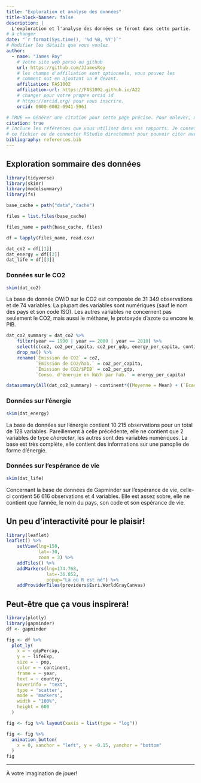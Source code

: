 ```yaml
---
title: "Exploration et analyse des données"
title-block-banner: false
description: | 
  L'exploration et l'analyse des données se feront dans cette partie.
# à changer
date: "`r format(Sys.time(), '%d %B, %Y')`"
# Modifier les détails que vous voulez
author:
  - name: "James Roy"
    # Votre site web perso ou github
    url: https://github.com/JJamesRoy
    # les champs d'affiliation sont optionnels, vous pouvez les
    # comment out en ajoutant un # devant.
    affiliation: FAS1002
    affiliation-url: https://FAS1002.github.io/A22
    # changer pour votre propre orcid id
    # https://orcid.org/ pour vous inscrire.
    orcid: 0000-0002-0941-5961

# TRUE == Générer une citation pour cette page précise. Pour enlever, mettre false.
citation: true
# Inclure les références que vous utilisez dans vos rapports. Je conseille Zotero pour construire
# ce fichier ou de connecter RStudio directement pour pouvoir citer avec @nom-de-reference.
bibliography: references.bib
---
```


## Exploration sommaire des données

```r
library(tidyverse)
library(skimr)
library(modelsummary)
library(fs)
```

```r
base_cache = path("data","cache")

files = list.files(base_cache)

files_name = path(base_cache, files)

df = lapply(files_name, read.csv)

dat_co2 = df[[1]]
dat_energy = df[[2]]
dat_life = df[[3]]
```

### Données sur le CO2

```r
skim(dat_co2)
```

La base de donnée OWiD sur le CO2 est composée de 31 349 observations et de 74 variables. La plupart des variables sont numériques (sauf le nom des pays et son code ISO). Les autres variables ne concernent pas seulement le CO2, mais aussi le méthane, le protoxyde d'azote ou encore le PIB.

```r
dat_co2_summary = dat_co2 %>% 
    filter(year == 1990 | year == 2000 | year == 2010) %>% 
    select(c(co2, co2_per_capita, co2_per_gdp, energy_per_capita, continent)) %>%
    drop_na() %>% 
    rename(`Émission de CO2` = co2,
           `Émission de CO2/hab.` = co2_per_capita,
           `Émission de CO2/$PIB` = co2_per_gdp,
           `Conso. d'énergie en kW/h par hab.` = energy_per_capita)

datasummary(All(dat_co2_summary) ~ continent*((Moyenne = Mean) + (`Écart-type` = SD) + Min + Max + (Histogramme = Histogram)), data = dat_co2_summary)
```

### Données sur l'énergie

```r
skim(dat_energy)
```

La base de données sur l'énergie contient 10 215 observations pour un total de 128 variables. Pareillement à celle précédente, elle ne contient que 2 variables de type *character*, les autres sont des variables numériques. La base est très complète, elle contient des informations sur une panoplie de forme d'énergie.

### Données sur l'espérance de vie

```r
skim(dat_life)
```

Concernant la base de données de Gapminder sur l'espérance de vie, celle-ci contient 56 616 observations et 4 variables. Elle est assez sobre, elle ne contient que l'année, le nom du pays, son code et son espérance de vie.

## Un peu d'interactivité pour le plaisir!

```r
library(leaflet)
leaflet() %>%
    setView(lng=150,
            lat=-30,
            zoom = 3) %>%
    addTiles() %>%
    addMarkers(lng=174.768,
               lat=-36.852,
               popup="Là où R est né") %>%
    addProviderTiles(providers$Esri.WorldGrayCanvas)
```

## Peut-être que ça vous inspirera!

```r
library(plotly)
library(gapminder)
df <- gapminder

fig <- df %>%
  plot_ly(
    x = ~ gdpPercap,
    y = ~ lifeExp,
    size = ~ pop,
    color = ~ continent,
    frame = ~ year,
    text = ~ country,
    hoverinfo = "text",
    type = 'scatter',
    mode = 'markers',
    width = "100%",
    height = 600
  )

fig <- fig %>% layout(xaxis = list(type = "log"))

fig <- fig %>%
  animation_button(
    x = 0, xanchor = "left", y = -0.15, yanchor = "bottom"
  )
fig
```

------------------------------------------------------------------------

À votre imagination de jouer!
